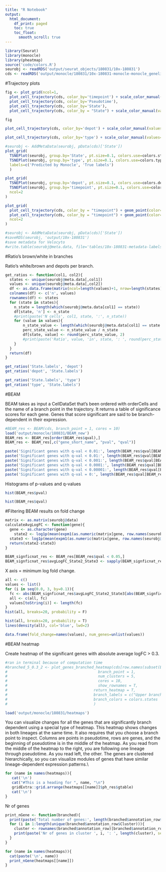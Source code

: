 ```yaml
---
title: "R Notebook"
output:
  html_document:
    df_print: paged
    toc: true
    toc_float: 
      smooth_scroll: true
---
```


```r
library(Seurat)
library(monocle)
library(pheatmap)
source('code/colors.R')
seurobj <- readRDS('output/seurat_objects/180831/10x-180831')
cds <- readRDS('output/monocle/180831/10x-180831-monocle-monocle_genelist_T1T2T3_T4T5_res.1.5')
```


#Trajectory plots

```r
fig <- plot_grid(ncol=1,
  plot_cell_trajectory(cds, color_by='timepoint') + scale_color_manual(values=colors.timepoints, name = "Timepoint"),
  plot_cell_trajectory(cds, color_by='Pseudotime'),
  plot_cell_trajectory(cds, color_by='State'),
  plot_cell_trajectory(cds, color_by = "State") + scale_color_manual(values=colors.states, name = "State"))

fig
```

```r
plot_cell_trajectory(cds, color_by='depot') + scale_color_manual(values=colors.depots, name = 'Depots')
```

```r
plot_cell_trajectory(cds, color_by='type') + scale_color_manual(values=colors.type, name = "Type")
```


```r
#seurobj <- AddMetaData(seurobj, pData(cds)['State'])
plot_grid(
  TSNEPlot(seurobj, group.by='State', pt.size=0.1, colors.use=colors.states),
  TSNEPlot(seurobj, group.by='type', pt.size=0.1, colors.use=colors.type),
  labels=c('Predicted by Monocle', 'True labels')
  )
```

```r
plot_grid(
  TSNEPlot(seurobj, group.by='depot', pt.size=0.1, colors.use=colors.depots),
  TSNEPlot(seurobj, group.by='timepoint', pt.size=0.1, colors.use=colors.timepoints),
  ncol=2
)
```



```r
plot_grid(
  plot_cell_trajectory(cds, color_by = "timepoint") + geom_point(color='white', size=5) + geom_point(aes(colour=timepoint), alpha=0.1) + scale_color_manual(values=colors.timepoints),
  plot_cell_trajectory(cds, color_by = "timepoint") + geom_point(color='white', size=5) + geom_point(aes(colour=timepoint), alpha=0.01) + scale_color_manual(values=colors.timepoints),
  ncol=2
)
```


```r
#seurobj <- AddMetaData(seurobj, pData(cds)['State'])
#saveRDS(seurobj, 'output/10x-180831')
#save metadata for Velocyto
#write.table(seurobj@meta.data, file='tables/10x-180831-metadata-labels.txt', sep='\t', quote=F)
```


#Ratio's brown/white in branches

Ratio's white/brown and depots per branch.

```r
get_ratios <- function(col1, col2){
  states <- unique(seurobj@meta.data[,col1])
  values <- unique(seurobj@meta.data[,col2])
  df <- as.data.frame(matrix(ncol=length(values)+1, nrow=length(states)))
  colnames(df) <- c('n', values)
  rownames(df) <- states
  for (state in states){
    n_state = length(which(seurobj@meta.data[col1] == state))
    df[state, 'n'] <- n_state
    #print(paste('N cells', col1, state, ':', n_state))
    for (value in values){
    	n_state_value <- length(which(seurobj@meta.data[col1] == state & seurobj@meta.data[col2] == value))
	    perc_state_value <- n_state_value / n_state
	    df[state, value] <- round(perc_state_value, 2)
	    #print(paste('Ratio', value, 'in', state, ': ', round(perc_state_value, 2)))
    }
  }
  return(df)
}
```


```r
get_ratios('State.labels', 'depot')
get_ratios('depot', 'State.labels')
```

```r
get_ratios('State.labels', 'type')
get_ratios('type', 'State.labels')
```


#BEAM

BEAM takes as input a CellDataSet that's been ordered with orderCells and the name of a branch point in the trajectory. It returns a table of significance scores for each gene. Genes that score significant are said to be branch-dependent in their expression.

```r
#BEAM_res <- BEAM(cds, branch_point = 1, cores = 10)
load('output/monocle/180831/BEAM_new')
BEAM_res <- BEAM_res[order(BEAM_res$qval),]
BEAM_res <- BEAM_res[,c("gene_short_name", "pval", "qval")]
```


```r
paste('Significant genes with q-val < 0.01:', length(BEAM_res$qval[BEAM_res$qval < 0.05]))
paste('Significant genes with q-val < 0.01:', length(BEAM_res$qval[BEAM_res$qval < 0.01]))
paste('Significant genes with q-val < 0.001:', length(BEAM_res$qval[BEAM_res$qval < 0.001]))
paste('Significant genes with q-val < 0.0001:', length(BEAM_res$qval[BEAM_res$qval < 0.0001]))
paste('Significant genes with q-val < 0.00001:', length(BEAM_res$qval[BEAM_res$qval < 0.00001]))
paste('Significant genes with q-val = 0:', length(BEAM_res$qval[BEAM_res$qval == 0]))
```

Histograms of p-values and q-values

```r
hist(BEAM_res$pval)
```

```r
hist(BEAM_res$qval)
```

#Filtering BEAM results on fold change

```r
matrix <- as.matrix(seurobj@data)
calculateAvgLogFC <- function(gene){
  gene <- as.character(gene)
    state2 <- log1p(mean(expm1(as.numeric(matrix[gene, row.names(seurobj@meta.data)[seurobj@meta.data$State == 2]])))) # first un-log transform. then average. then logp1 again. This is all done to calculate the mean in non-log-space.
  state3 <- log1p(mean(expm1(as.numeric(matrix[gene, row.names(seurobj@meta.data)[seurobj@meta.data$State == 3]]))))
  return(state2-state3)
}

BEAM_signficnat_res <- BEAM_res[BEAM_res$qval < 0.05,]
BEAM_signficnat_res$avgLogFC_State2_State3 <- sapply(BEAM_signficnat_res$gene_short_name, calculateAvgLogFC)
```

X axis = minimum log fold change.

```r
all <- c()
values <- list()
for (i in seq(0.0, 3, by=0.1)){
  fc <- abs(BEAM_signficnat_res$avgLogFC_State2_State3[abs(BEAM_signficnat_res$avgLogFC_State2_State3) >= i])
  all <- c(all, fc)
  values[toString(i)] <- length(fc)
}
hist(all, breaks=20, probability = F)
```

```r
hist(all, breaks=20, probability = T)
lines(density(all), col='blue', lwd=2)
```

```r
data.frame(fold_change=names(values), num_genes=unlist(values))
```

#BEAM heatmap

Create heatmap of the significant genes with absolute average logFC > 0.3.

```r
#ran in terminal because of computation time
#branched_5_0.3_2 <- plot_genes_branched_heatmap(cds[row.names(subset(BEAM_signficnat_res, abs(avgLogFC_State2_State3) > 0.3))],
#                                         branch_point = 1,
#                                         num_clusters = 5,
#                                         cores = 10,
#                                         show_rownames = T,
#                                       return_heatmap = T,
#                                       branch_labels = c("Upper branch", "Lower branch"),
#                                       branch_colors = colors.states
#                                       )
```

```r
load('output/monocle/180831/heatmaps')
```

You can visualize changes for all the genes that are significantly branch dependent using a special type of heatmap. This heatmap shows changes in both lineages at the same time. It also requires that you choose a branch point to inspect. Columns are points in pseudotime, rows are genes, and the beginning of pseudotime is in the middle of the heatmap. As you read from the middle of the heatmap to the right, you are following one lineage through pseudotime. As you read left, the other. The genes are clustered hierarchically, so you can visualize modules of genes that have similar lineage-dependent expression patterns.\\


```r
for (name in names(heatmaps)){
   cat('\n')  
   cat("#This is a heading for ", name, "\n") 
   gridExtra::grid.arrange(heatmaps[[name]]$ph_res$gtable)
   cat('\n') 
}
```


Nr of genes

```r
print_nGene <- function(branched){
  print(paste('Total number of genes:', length(branched$annotation_row$Cluster)))
  for (i in 1:length(unique(branched$annotation_row$Cluster))){
    cluster <- rownames(branched$annotation_row)[branched$annotation_row$Cluster == i]
    print(paste('Nr of genes in cluster ', i, ': ', length(cluster), sep=''))
  }
}

for (name in names(heatmaps)){
  cat(paste('\n', name))
  print_nGene(heatmaps[[name]])
}
```

